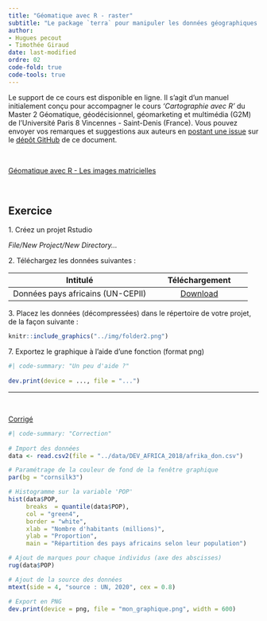 ```yaml
---
title: "Géomatique avec R - raster"
subtitle: "Le package `terra` pour manipuler les données géographiques RASTER"
author: 
- Hugues pecout
- Timothée Giraud
date: last-modified
ordre: 02
code-fold: true
code-tools: true
---
```


:::{.callout-note}
Le support de ce cours est disponible en ligne. Il s'agit d'un manuel initialement conçu pour accompagner le cours *'Cartographie avec R'* du Master 2 Géomatique, géodécisionnel, géomarketing et multimédia (G2M) de l’Université Paris 8 Vincennes - Saint-Denis (France). 
Vous pouvez envoyer vos remarques et suggestions aux auteurs en [postant une issue](https://github.com/rCarto/geomatique_avec_r/issues) sur le [dépôt GitHub](https://github.com/rCarto/geomatique_avec_r) de ce document.
:::

\

::: center
<a href="https://rcarto.github.io/geomatique_avec_r/les-donn%C3%A9es-vectorielles.html" class="btn btn-info" role="button" aria-disabled="true"><i class="bi bi-eye"></i> Géomatique avec R - Les images matricielles</a>
:::

\

## <i class="bi bi-person-workspace"></i> Exercice {.title .exo-title}

::: {#exo}
[1. Créez un projet Rstudio]{.question}

*File/New Project/New Directory...*

[2. Téléchargez les données suivantes :]{.question}

|             Intitulé              |                                                                     Téléchargement                                                                      |
|:-----------------------------------------:|:---------------------------:|
| Données pays africains (UN-CEPII) | <a href="https://bit.ly/3DaCAkX" class="btn btn-outline-warning" role="button" aria-disabled="true"><i class="bi bi-cloud-arrow-down"></i> Download</a> |

[3. Placez les données (décompressées) dans le répertoire de votre projet, de la façon suivante :]{.question}

```r
knitr::include_graphics("../img/folder2.png")
```



[7. Exportez le graphique à l'aide d'une fonction (format png)]{.question}

```r
#| code-summary: "Un peu d'aide ?"
  
dev.print(device = ..., file = "...")

```

------------------------------------------------------------------------

\

::: center
<a href="/correction/graphique_rbase.zip" class="btn btn-outline-warning" role="button" aria-disabled="true"><i class="bi bi-cloud-arrow-down"></i> Corrigé</a>
:::

```r
#| code-summary: "Correction"
  
# Import des données
data <- read.csv2(file = "../data/DEV_AFRICA_2018/afrika_don.csv")

# Paramétrage de la couleur de fond de la fenêtre graphique
par(bg = "cornsilk3")

# Histogramme sur la variable 'POP'
hist(data$POP, 
     breaks  = quantile(data$POP),
     col = "green4",
     border = "white",
     xlab = "Nombre d'habitants (millions)", 
     ylab = "Proportion", 
     main = "Répartition des pays africains selon leur population")

# Ajout de marques pour chaque individus (axe des abscisses)
rug(data$POP)

# Ajout de la source des données
mtext(side = 4, "source : UN, 2020", cex = 0.8)

# Export en PNG
dev.print(device = png, file = "mon_graphique.png", width = 600)

```
:::

\
